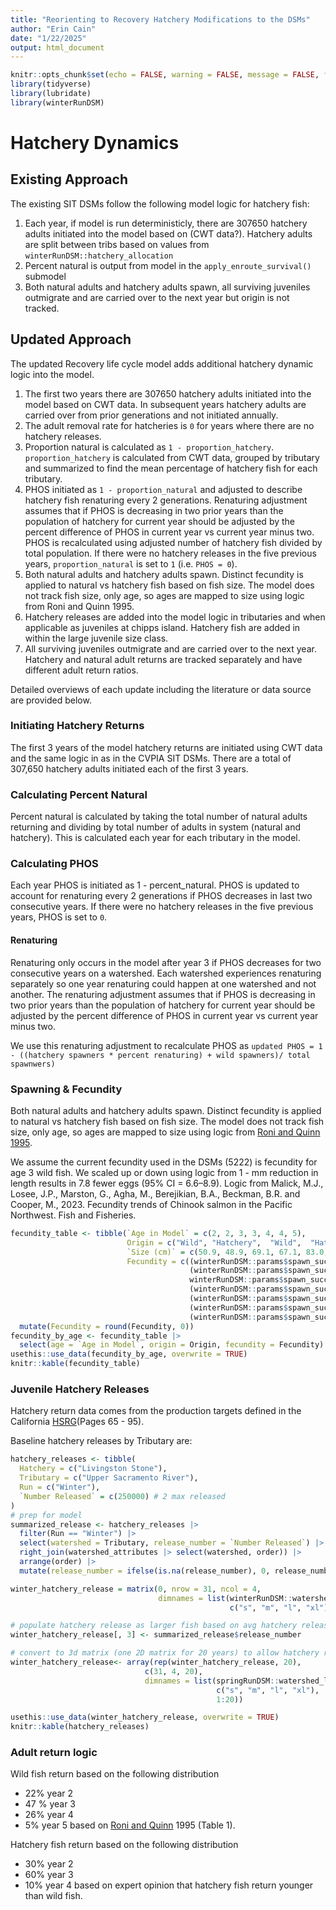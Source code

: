 ```yaml
---
title: "Reorienting to Recovery Hatchery Modifications to the DSMs"
author: "Erin Cain"
date: "1/22/2025"
output: html_document    
---
```


```r
knitr::opts_chunk$set(echo = FALSE, warning = FALSE, message = FALSE, fig.width=15, fig.height=10)
library(tidyverse)
library(lubridate)
library(winterRunDSM)
```

# Hatchery Dynamics

## Existing Approach

The existing SIT DSMs follow the following model logic for hatchery fish:

1)  Each year, if model is run deterministicly, there are 307650 hatchery adults initiated into the model based on (CWT data?). Hatchery adults are split between tribs based on values from `winterRunDSM::hatchery_allocation`
2)  Percent natural is output from model in the `apply_enroute_survival()` submodel
3)  Both natural adults and hatchery adults spawn, all surviving juveniles outmigrate and are carried over to the next year but origin is not tracked.

## Updated Approach

The updated Recovery life cycle model adds additional hatchery dynamic logic into the model. 

1) The first two years there are 307650 hatchery adults initiated into the model based on CWT data. In subsequent years hatchery adults are carried over from prior generations and not initiated annually. 
2) The adult removal rate for hatcheries is `0` for years where there are no hatchery releases.
3) Proportion natural is calculated as `1 - proportion_hatchery`. `proportion_hatchery` is calculated from CWT data, grouped by tributary and summarized to find the mean percentage of hatchery fish for each tributary.
4) PHOS initiated as `1 - proportion_natural` and adjusted to describe hatchery fish renaturing every 2 generations. Renaturing adjustment assumes that if PHOS is decreasing in two prior years than the population of hatchery for current year should be adjusted by the percent difference of PHOS in current year vs current year minus two. PHOS is recalculated using adjusted number of hatchery fish divided by total population. If there were no hatchery
releases in the five previous years, `proportion_natural` is set to `1` (i.e. `PHOS = 0`).
5) Both natural adults and hatchery adults spawn. Distinct fecundity is applied to natural vs hatchery fish based on fish size. The model does not track fish size, only age, so ages are mapped to size using logic from Roni and Quinn 1995. 
6) Hatchery releases are added into the model logic in tributaries and when applicable as juveniles at chipps island. Hatchery fish are added in within the large juvenile size class. 
7) All surviving juveniles outmigrate and are carried over to the next year. Hatchery and natural adult returns are tracked separately and have different adult return ratios.

Detailed overviews of each update including the literature or data source are provided below.

### Initiating Hatchery Returns

The first 3 years of the model hatchery returns are initiated using CWT data and the same logic in as in the CVPIA SIT DSMs. There are a total of 307,650 hatchery adults initiated each of the first 3 years.

### Calculating Percent Natural

Percent natural is calculated by taking the total number of natural adults returning and dividing by total number of adults in system (natural and hatchery). This is calculated each year for each tributary in the model. 

### Calculating PHOS

Each year PHOS is initiated as 1 - percent_natural. PHOS is updated to account for renaturing every 2 generations if PHOS decreases in last two consecutive years. If there were no hatchery
releases in the five previous years, PHOS is set to `0`.

#### Renaturing

Renaturing only occurs in the model after year 3 if PHOS decreases for two consecutive years on a watershed.
Each watershed experiences renaturing separately so one year renaturing could happen at one watershed and not another. 
The renaturing adjustment assumes that if PHOS is decreasing in two prior years than the population of hatchery for current year should be adjusted by the percent difference of PHOS in current year vs current year minus two. 

We use this renaturing adjustment to recalculate PHOS as `updated PHOS = 1 - ((hatchery spawners * percent renaturing) + wild spawners)/ total spawnwers)`

### Spawning & Fecundity 
Both natural adults and hatchery adults spawn. Distinct fecundity is applied to natural vs hatchery fish based on fish size. The model does not track fish size, only age, so ages are mapped to size using logic from [Roni and Quinn 1995](https://reorienting-to-recovery.s3.us-west-1.amazonaws.com/RoniandQuinn1995.pdf). 

We assume the current fecundity used in the DSMs (5222) is fecundity for age 3 wild fish. We scaled up or down using logic from 1 - mm reduction in length results in 7.8 fewer eggs (95% CI = 6.6–8.9). Logic from Malick, M.J., Losee, J.P., Marston, G., Agha, M., Berejikian, B.A., Beckman, B.R. and Cooper, M., 2023. Fecundity trends of Chinook salmon in the Pacific Northwest. Fish and Fisheries.

```r
fecundity_table <- tibble(`Age in Model` = c(2, 2, 3, 3, 4, 4, 5),
                          Origin = c("Wild", "Hatchery",  "Wild",  "Hatchery",  "Wild", "Hatchery", "Wild"), 
                          `Size (cm)` = c(50.9, 48.9, 69.1, 67.1, 83.0, 81.0, 85),
                          Fecundity = c((winterRunDSM::params$spawn_success_fecundity - ((69.1 - 50.9) * 10 * 7.8)), 
                                        (winterRunDSM::params$spawn_success_fecundity - ((69.1 - 48.9) * 10 * 7.8)), 
                                        winterRunDSM::params$spawn_success_fecundity, 
                                        (winterRunDSM::params$spawn_success_fecundity - ((69.1 -  67.1) * 10 * 7.8)), 
                                        (winterRunDSM::params$spawn_success_fecundity - ((69.1 - 83.0) * 10 * 7.8)),
                                        (winterRunDSM::params$spawn_success_fecundity - ((69.1 - 81.0) * 10 * 7.8)),
                                        (winterRunDSM::params$spawn_success_fecundity - ((69.1 - 85) * 10 * 7.8)))) |> 
  mutate(Fecundity = round(Fecundity, 0))
fecundity_by_age <- fecundity_table |> 
  select(age = `Age in Model`, origin = Origin, fecundity = Fecundity) 
usethis::use_data(fecundity_by_age, overwrite = TRUE)
knitr::kable(fecundity_table)
```



### Juvenile Hatchery Releases

Hatchery return data comes from the production targets defined in the California [HSRG](California HSRG: https://swfsc-publications.fisheries.noaa.gov/publications/CR/2012/2012California.pdf)(Pages 65 - 95).

Baseline hatchery releases by Tributary are: 

```r
hatchery_releases <- tibble(
  Hatchery = c("Livingston Stone"),
  Tributary = c("Upper Sacramento River"),
  Run = c("Winter"),
  `Number Released` = c(250000) # 2 max released
)
# prep for model 
summarized_release <- hatchery_releases |>
  filter(Run == "Winter") |> 
  select(watershed = Tributary, release_number = `Number Released`) |> 
  right_join(watershed_attributes |> select(watershed, order)) |>
  arrange(order) |>
  mutate(release_number = ifelse(is.na(release_number), 0, release_number)) 

winter_hatchery_release = matrix(0, nrow = 31, ncol = 4, 
                                 dimnames = list(winterRunDSM::watershed_labels,
                                                 c("s", "m", "l", "xl")))

# populate hatchery release as larger fish based on avg hatchery release data
winter_hatchery_release[, 3] <- summarized_release$release_number

# convert to 3d matrix (one 2D matrix for 20 years) to allow hatchery releases to vary annually
winter_hatchery_release<- array(rep(winter_hatchery_release, 20), 
                              c(31, 4, 20),
                              dimnames = list(springRunDSM::watershed_labels,
                                              c("s", "m", "l", "xl"),
                                              1:20))

usethis::use_data(winter_hatchery_release, overwrite = TRUE)
knitr::kable(hatchery_releases)
```

### Adult return logic

Wild fish return based on the following distribution 

- 22% year 2
- 47 % year 3
- 26% year 4
- 5% year 5
based on [Roni and Quinn](https://reorienting-to-recovery.s3.us-west-1.amazonaws.com/RoniandQuinn1995.pdf) 1995 (Table 1). 

Hatchery fish return based on the following distribution 

- 30% year 2
- 60% year 3
- 10% year 4
based on expert opinion that hatchery fish return younger than wild fish.